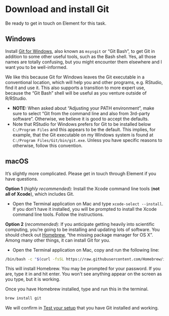# Download and install Git

::: {.callout-tip}

Be ready to get in touch on Element for this task.

:::

## Windows  {#install-git-windows}

Install [Git for Windows](https://git-for-windows.github.io/), also known as `msysgit` or "Git Bash", to get Git in addition to some other useful tools, such as the Bash shell. Yes, all those names are totally confusing, but you might encounter them elsewhere and I want you to be well-informed.

We like this because Git for Windows leaves the Git executable in a conventional location, which will help you and other programs, e.g. RStudio, find it and use it. This also supports a transition to more expert use, because the "Git Bash" shell will be useful as you venture outside of R/RStudio.

- **NOTE:** When asked about "Adjusting your PATH environment", make sure to select "Git from the command line and also from 3rd-party software". Otherwise, we believe it is good to accept the defaults.
- Note that RStudio for Windows prefers for Git to be installed below `C:/Program Files` and this appears to be the default. This implies, for example, that the Git executable on my Windows system is found at `C:/Program Files/Git/bin/git.exe`. Unless you have specific reasons to otherwise, follow this convention.

## macOS

It's slightly more complicated. Please get in touch through Element if you have questions.

**Option 1** (*highly recommended*): Install the Xcode command line tools (**not all of Xcode**), which includes Git.

- Open the Terminal application on Mac and type `xcode-select --install`. If you don't have it installed, you will be prompted to install the Xcode command line tools. Follow the instructions.

**Option 2** (*recommended*): If you anticipate getting heavily into scientific computing, you're going to be installing and updating lots of software. You should check out [Homebrew](http://brew.sh), "the missing package manager for OS X". Among many other things, it can install Git for you. 


- Open the Terminal application on Mac, copy and run the following line:

```bash
/bin/bash -c "$(curl -fsSL https://raw.githubusercontent.com/Homebrew/install/HEAD/install.sh)"
```

This will install Homebrew. You may be prompted for your password. If you are, type it in and hit enter. You won't see anything appear on the screen as you type, but it is working.

Once you have Homebrew installed, type and run this in the terminal.

```bash
brew install git
```
We will confirm in [Test your setup](07-first-repo.qmd) that you have Git installed and working. 
